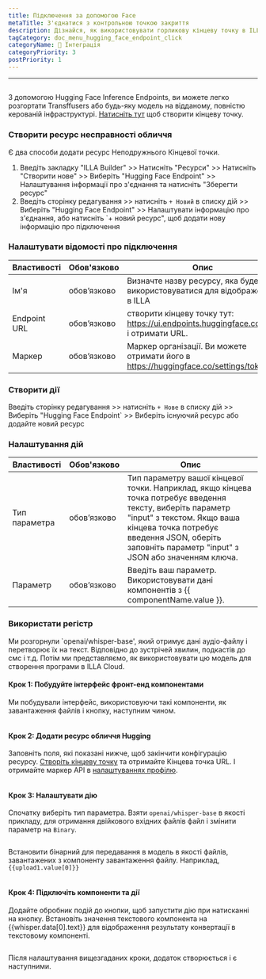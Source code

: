 ```yaml
---
title: Підключення за допомогою Face
metaTitle: З'єднатися з контрольною точкою закриття
description: Дізнайся, як використовувати горликову кінцеву точку в ILLA
tagCategory: doc_menu_hugging_face_endpoint_click
categoryName: 🔨 Інтеграція
categoryPriority: 3
postPriority: 1
---
```


* * *

## <Heading hidden>Гортування точки дотику</Heading>

З допомогою Hugging Face Inference Endpoints, ви можете легко розгортати Transffusers або будь-яку модель на відданому, повністю керованій інфраструктурі. [Натисніть тут](https://ui.endpoints.huggingface.co/new) щоб створити кінцеву точку. 

### Створити ресурс несправності обличчя

Є два способи додати ресурс Неподружнього Кінцевої точки. 

1.  Введіть закладку "ILLA Builder" >> Натисніть "Ресурси" >> Натисніть "Створити нове" >> Виберіть "Hugging Face Endpoint" >> Налаштування інформації про з'єднання та натисніть "Зберегти ресурс"
2.  Введіть сторінку редагування >> натисніть `+ Новий` в списку дій >> Виберіть "Hugging Face Endpoint" >> Налаштувати інформацію про з'єднання, або натисніть \`+ новий ресурс", щоб додати нову інформацію про підключення

### Налаштувати відомості про підключення

| Властивості  | Обов'язково | Опис                                                                                   |
| ------------ | ----------- | -------------------------------------------------------------------------------------- |
| Ім'я         | обов’язково | Визначте назву ресурсу, яка буде використовуватися для відображення в ILLA             |
| Endpoint URL | обов’язково | створити кінцеву точку тут: https://ui.endpoints.huggingface.co/new і отримати URL.    |
| Маркер       | обов’язково | Маркер організації. Ви можете отримати його в https://huggingface.co/settings/tokens.  |

### Створити дії

Введіть сторінку редагування >> натисніть `+ Нове` в списку дій >> Виберіть "Hugging Face Endpoint\` >> Виберіть існуючий ресурс або додайте новий ресурс

### Налаштування дій

| Властивості   | Обов'язково | Опис                                                                                                                                                                                                                                            |
| ------------- | ----------- | ----------------------------------------------------------------------------------------------------------------------------------------------------------------------------------------------------------------------------------------------- |
| Тип параметра | обов’язково | Тип параметру вашої кінцевої точки. Наприклад, якщо кінцева точка потребує введення тексту, виберіть параметр "input" з текстом. Якщо ваша кінцева точка потребує введення JSON, оберіть заповніть параметр "input" з JSON або значенням ключа. |
| Параметр      | обов’язково | Введіть ваш параметр. Використовувати дані компонентів з {{ componentName.value }}.                                                                                                                                                             |

### Використати регістр

Ми розгорнули \`openai/whisper-base', який отримує дані аудіо-файлу і перетворює їх на текст. Відповідно до зустрічей хвилин, подкастів до смс і т.д. Потім ми представляємо, як використовувати цю модель для створення програми в ILLA Cloud.

#### Крок 1: Побудуйте інтерфейс фронт-енд компонентами

Ми побудували інтерфейс, використовуючи такі компоненти, як завантаження файлів і кнопку, наступним чином.

<img src='https://cdn.illacloud.com/official-website/img/docs/connect/hf1.png' alt="" />

#### Крок 2: Додати ресурс обличчя Hugging

Заповніть поля, які показані нижче, щоб закінчити конфігурацію ресурсу. [Створіть кінцеву точку](https://ui.endpoints.huggingface.co/new) та отримайте Кінцева точка URL. І отримайте маркер API в [налаштуваннях профілю](https://huggingface.co/settings/tokens). 

<img src='https://cdn.illacloud.com/official-website/img/docs/connect/hf2.png' alt="" />

#### Крок 3: Налаштувати дію

Спочатку виберіть тип параметра. Взяти `openai/whisper-base` в якості прикладу, для отримання двійкового вхідних файлів файл і змінити параметр на `Binary`.

<img src='https://cdn.illacloud.com/official-website/img/docs/connect/hf3.png' alt="" />

Встановити бінарний для передавання в модель в якості файлів, завантажених з компоненту завантаження файлу. Наприклад, `{{upload1.value[0]}}`

<img src='https://cdn.illacloud.com/official-website/img/docs/connect/hf4.png' alt="" />

#### Крок 4: Підключіть компоненти та дії

Додайте обробник подій до кнопки, щоб запустити дію при натисканні на кнопку. Встановіть значення текстового компонента на {{whisper.data[0].text}} для відображення результату конвертації в текстовому компоненті. 

<img src='https://cdn.illacloud.com/official-website/img/docs/connect/hf5.png' alt="" />

Після налаштування вищезгаданих кроки, додаток створюється і є наступними.

<img src='https://cdn.illacloud.com/official-website/img/docs/connect/hf6.gif' alt="" />

